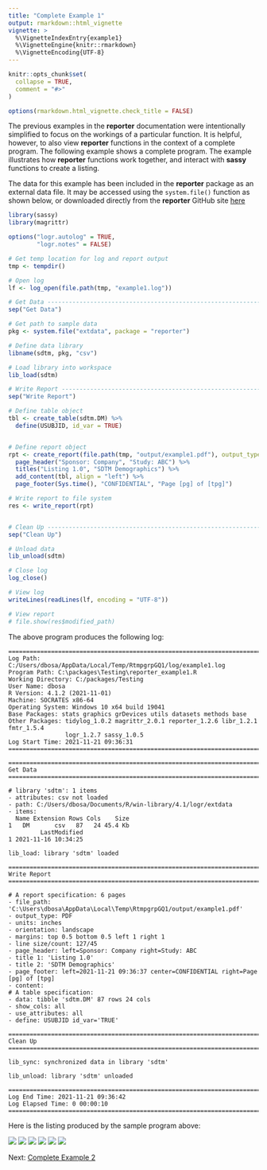 ```yaml
---
title: "Complete Example 1"
output: rmarkdown::html_vignette
vignette: >
  %\VignetteIndexEntry{example1}
  %\VignetteEngine{knitr::rmarkdown}
  %\VignetteEncoding{UTF-8}
---
```


```r
knitr::opts_chunk$set(
  collapse = TRUE,
  comment = "#>"
)

options(rmarkdown.html_vignette.check_title = FALSE)

```

The previous examples in the **reporter** documentation were intentionally
simplified to focus on the workings of a particular function.  It is helpful,
however, to also view **reporter** functions in the context of a complete 
program.  The following example shows a complete program.  The example illustrates
how **reporter** functions work together, and interact with 
**sassy** functions to create a listing.  

The data for this example has been included in the **reporter** package as an
external data file.  It may be accessed using the `system.file()` function
as shown below, or downloaded directly from the **reporter** GitHub site 
[here](https://raw.githubusercontent.com/dbosak01/reporter/master/inst/extdata/DM.csv)

```r
library(sassy)
library(magrittr)

options("logr.autolog" = TRUE, 
        "logr.notes" = FALSE)

# Get temp location for log and report output
tmp <- tempdir()

# Open log
lf <- log_open(file.path(tmp, "example1.log"))

# Get Data ----------------------------------------------------------------
sep("Get Data")

# Get path to sample data
pkg <- system.file("extdata", package = "reporter")

# Define data library
libname(sdtm, pkg, "csv") 

# Load library into workspace
lib_load(sdtm) 

# Write Report ------------------------------------------------------------
sep("Write Report")

# Define table object
tbl <- create_table(sdtm.DM) %>% 
  define(USUBJID, id_var = TRUE)


# Define report object
rpt <- create_report(file.path(tmp, "output/example1.pdf"), output_type = "PDF") %>% 
  page_header("Sponsor: Company", "Study: ABC") %>% 
  titles("Listing 1.0", "SDTM Demographics") %>% 
  add_content(tbl, align = "left") %>% 
  page_footer(Sys.time(), "CONFIDENTIAL", "Page [pg] of [tpg]")

# Write report to file system
res <- write_report(rpt) 


# Clean Up ----------------------------------------------------------------
sep("Clean Up")

# Unload data
lib_unload(sdtm)

# Close log
log_close()

# View log
writeLines(readLines(lf, encoding = "UTF-8"))

# View report
# file.show(res$modified_path)

```

The above program produces the following log:
```
=========================================================================
Log Path: C:/Users/dbosa/AppData/Local/Temp/RtmpgrpGQ1/log/example1.log
Program Path: C:\packages\Testing\reporter_example1.R
Working Directory: C:/packages/Testing
User Name: dbosa
R Version: 4.1.2 (2021-11-01)
Machine: SOCRATES x86-64
Operating System: Windows 10 x64 build 19041
Base Packages: stats graphics grDevices utils datasets methods base
Other Packages: tidylog_1.0.2 magrittr_2.0.1 reporter_1.2.6 libr_1.2.1 fmtr_1.5.4
                logr_1.2.7 sassy_1.0.5 
Log Start Time: 2021-11-21 09:36:31
=========================================================================

=========================================================================
Get Data
=========================================================================

# library 'sdtm': 1 items
- attributes: csv not loaded
- path: C:/Users/dbosa/Documents/R/win-library/4.1/logr/extdata
- items:
  Name Extension Rows Cols    Size
1   DM       csv   87   24 45.4 Kb
         LastModified
1 2021-11-16 10:34:25

lib_load: library 'sdtm' loaded

=========================================================================
Write Report
=========================================================================

# A report specification: 6 pages
- file_path: 'C:\Users\dbosa\AppData\Local\Temp\RtmpgrpGQ1/output/example1.pdf'
- output_type: PDF
- units: inches
- orientation: landscape
- margins: top 0.5 bottom 0.5 left 1 right 1
- line size/count: 127/45
- page_header: left=Sponsor: Company right=Study: ABC
- title 1: 'Listing 1.0'
- title 2: 'SDTM Demographics'
- page_footer: left=2021-11-21 09:36:37 center=CONFIDENTIAL right=Page [pg] of [tpg]
- content: 
# A table specification:
- data: tibble 'sdtm.DM' 87 rows 24 cols
- show_cols: all
- use_attributes: all
- define: USUBJID id_var='TRUE' 

=========================================================================
Clean Up
=========================================================================

lib_sync: synchronized data in library 'sdtm'

lib_unload: library 'sdtm' unloaded

=========================================================================
Log End Time: 2021-11-21 09:36:42
Log Elapsed Time: 0 00:00:10
=========================================================================
```

Here is the listing produced by the sample program above:

<img src="../man/images/example1a.png"/>
<img src="../man/images/example1b.png"/>
<img src="../man/images/example1c.png"/>
<img src="../man/images/example1d.png"/>
<img src="../man/images/example1e.png"/>
<img src="../man/images/example1f.png"/>

Next: [Complete Example 2](reporter-example2.html)
